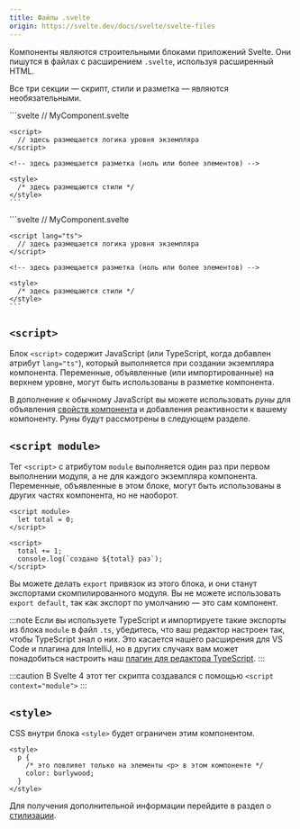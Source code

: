 ```yaml
---
title: Файлы .svelte
origin: https://svelte.dev/docs/svelte/svelte-files
---
```


Компоненты являются строительными блоками приложений Svelte. Они пишутся в файлах с расширением `.svelte`, используя расширенный HTML.

Все три секции — скрипт, стили и разметка — являются необязательными.


<Tabs syncKey="lang">
  <TabItem label="JS">
    ```svelte
    // MyComponent.svelte
    <script module>
      // здесь размещается логика уровня модуля
      // (вы будете использовать это редко)
    </script>

    <script>
      // здесь размещается логика уровня экземпляра
    </script>

    <!-- здесь размещается разметка (ноль или более элементов) -->

    <style>
      /* здесь размещаются стили */
    </style>
    ```
  </TabItem>
  <TabItem label="TS">
    ```svelte
    // MyComponent.svelte
    <script module>
      // здесь размещается логика уровня модуля
      // (вы будете использовать это редко)
    </script>

    <script lang="ts">
      // здесь размещается логика уровня экземпляра
    </script>

    <!-- здесь размещается разметка (ноль или более элементов) -->

    <style>
      /* здесь размещаются стили */
    </style>
    ```
  </TabItem>
</Tabs>

## `<script>`

Блок `<script>` содержит JavaScript (или TypeScript, когда добавлен атрибут `lang="ts"`), который выполняется при создании экземпляра компонента. Переменные, объявленные (или импортированные) на верхнем уровне, могут быть использованы в разметке компонента.

В дополнение к обычному JavaScript вы можете использовать _руны_ для объявления [свойств компонента](/runes/props) и добавления реактивности к вашему компоненту. Руны будут рассмотрены в следующем разделе.

## `<script module>`

Тег `<script>` с атрибутом `module` выполняется один раз при первом выполнении модуля, а не для каждого экземпляра компонента. Переменные, объявленные в этом блоке, могут быть использованы в других частях компонента, но не наоборот.

```svelte
<script module>
  let total = 0;
</script>

<script>
  total += 1;
  console.log(`создано ${total} раз`);
</script>
```

Вы можете делать `export` привязок из этого блока, и они станут экспортами скомпилированного модуля. Вы не можете использовать `export default`, так как экспорт по умолчанию — это сам компонент.

:::note
Если вы используете TypeScript и импортируете такие экспорты из блока `module` в файл `.ts`, убедитесь, что ваш редактор настроен так, чтобы TypeScript знал о них. Это касается нашего расширения для VS Code и плагина для IntelliJ, но в других случаях вам может понадобиться настроить наш [плагин для редактора TypeScript](https://www.npmjs.com/package/typescript-svelte-plugin).
:::

:::caution
В Svelte 4 этот тег скрипта создавался с помощью `<script context="module">`
:::

## `<style>`

CSS внутри блока `<style>` будет ограничен этим компонентом.

```svelte
<style>
  p {
    /* это повлияет только на элементы <p> в этом компоненте */
    color: burlywood;
  }
</style>
```

Для получения дополнительной информации перейдите в раздел о [стилизации](/styling/scoped-styles).
